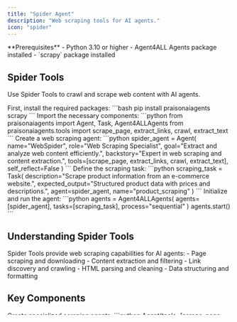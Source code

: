 ```yaml
---
title: "Spider Agent"
description: "Web scraping tools for AI agents."
icon: "spider"
---
```


<Note>
  **Prerequisites**
  - Python 3.10 or higher
  - Agent4ALL Agents package installed
  - `scrapy` package installed
</Note>

## Spider Tools

Use Spider Tools to crawl and scrape web content with AI agents.

<Steps>
  <Step title="Install Dependencies">
    First, install the required packages:
    ```bash
    pip install praisonaiagents scrapy
    ```
  </Step>

  <Step title="Import Components">
    Import the necessary components:
    ```python
    from praisonaiagents import Agent, Task, Agent4ALLAgents
    from praisonaiagents.tools import scrape_page, extract_links, crawl, extract_text
    ```
  </Step>

  <Step title="Create Agent">
    Create a web scraping agent:
    ```python
    spider_agent = Agent(
        name="WebSpider",
        role="Web Scraping Specialist",
        goal="Extract and analyze web content efficiently.",
        backstory="Expert in web scraping and content extraction.",
        tools=[scrape_page, extract_links, crawl, extract_text],
        self_reflect=False
    )
    ```
  </Step>

  <Step title="Define Task">
    Define the scraping task:
    ```python
    scraping_task = Task(
        description="Scrape product information from an e-commerce website.",
        expected_output="Structured product data with prices and descriptions.",
        agent=spider_agent,
        name="product_scraping"
    )
    ```
  </Step>

  <Step title="Run Agent">
    Initialize and run the agent:
    ```python
    agents = Agent4ALLAgents(
        agents=[spider_agent],
        tasks=[scraping_task],
        process="sequential"
    )
    agents.start()
    ```
  </Step>
</Steps>

## Understanding Spider Tools

<Card title="What are Spider Tools?" icon="question">
  Spider Tools provide web scraping capabilities for AI agents:
  - Page scraping and downloading
  - Content extraction and filtering
  - Link discovery and crawling
  - HTML parsing and cleaning
  - Data structuring and formatting
</Card>

## Key Components

<CardGroup cols={2}>
  <Card title="Spider Agent" icon="user-robot">
    Create specialized scraping agents:
    ```python
    Agent(tools=[scrape_page, extract_content, crawl_links, parse_html, structure_data])
    ```
  </Card>
  <Card title="Spider Task" icon="list-check">
    Define scraping tasks:
    ```python
    Task(description="scraping_query")
    ```
  </Card>
  <Card title="Process Types" icon="arrows-split-up-and-left">
    Sequential or parallel processing:
    ```python
    process="sequential"
    ```
  </Card>
  <Card title="Scraping Options" icon="sliders">
    Customize scraping parameters:
    ```python
    max_depth=2, delay=1
    ```
  </Card>
</CardGroup>

## Examples

### Basic Web Scraping Agent

```python
from praisonaiagents import Agent, Task, Agent4ALLAgents
from praisonaiagents.tools import scrape_page, extract_links, crawl, extract_text

# Create search agent
agent = Agent(
    name="WebCrawler",
    role="Web Scraping Specialist",
    goal="Extract and analyze web content efficiently.",
    backstory="Expert in web scraping and content extraction.",
    tools=[scrape_page, extract_links, crawl, extract_text],
    self_reflect=False
)

# Define task
task = Task(
    description="Scrape and analyze the content from 'https://example.com'",
    expected_output="Extracted content with links and text analysis",
    agent=agent,
    name="web_scraping"
)

# Run agent
agents = Agent4ALLAgents(
    agents=[agent],
    tasks=[task],
    process="sequential"
)
agents.start()
```

### Advanced Scraping with Multiple Agents

```python
# Create scraping agent
scraper_agent = Agent(
    name="Scraper",
    role="Content Scraper",
    goal="Extract web content systematically.",
    tools=[scrape_page, crawl_links, parse_html],
    self_reflect=False
)

# Create analysis agent
analysis_agent = Agent(
    name="Analyzer",
    role="Content Analyst",
    goal="Analyze and structure scraped content.",
    backstory="Expert in data analysis and organization.",
    tools=[extract_content, structure_data],
    self_reflect=False
)

# Define tasks
scraping_task = Task(
    description="Scrape product data from multiple pages.",
    agent=scraper_agent,
    name="product_scraping"
)

analysis_task = Task(
    description="Analyze and structure the scraped product data.",
    agent=analysis_agent,
    name="data_analysis"
)

# Run agents
agents = Agent4ALLAgents(
    agents=[scraper_agent, analysis_agent],
    tasks=[scraping_task, analysis_task],
    process="sequential"
)
agents.start()
```

## Best Practices

<AccordionGroup>
  <Accordion title="Agent Configuration">
    Configure agents with clear scraping focus:
    ```python
    Agent(
        name="WebScraper",
        role="Content Extraction Specialist",
        goal="Extract web content ethically and efficiently",
        tools=[scrape_page, extract_content, crawl_links, parse_html, structure_data]
    )
    ```
  </Accordion>

  <Accordion title="Task Definition">
    Define specific scraping objectives:
    ```python
    Task(
        description="Extract product prices and descriptions from e-commerce site",
        expected_output="Structured product database"
    )
    ```
  </Accordion>
</AccordionGroup>

## Common Patterns

### Web Scraping Pipeline
```python
# Scraping agent
scraper = Agent(
    name="Scraper",
    role="Web Scraper",
    tools=[scrape_page, crawl_links, parse_html]
)

# Processing agent
processor = Agent(
    name="Processor",
    role="Data Processor",
    tools=[extract_content, structure_data]
)

# Define tasks
scrape_task = Task(
    description="Scrape website content",
    agent=scraper
)

process_task = Task(
    description="Process scraped content",
    agent=processor
)

# Run workflow
agents = Agent4ALLAgents(
    agents=[scraper, processor],
    tasks=[scrape_task, process_task]
)